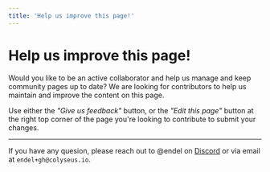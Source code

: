 ```yaml
---
title: 'Help us improve this page!'
---
```

# Help us improve this page!

Would you like to be an active collaborator and help us manage and keep community pages up to date? We are looking for contributors to help us maintain and improve the content on this page.

Use either the _"Give us feedback"_ button, or the _"Edit this page"_ button at the right top corner of the page you're looking to contribute to submit your changes.

----

If you have any quesion, please reach out to @endel on [Discord](http://chat.colyseus.io/) or via email at `endel+gh@colyseus.io`.